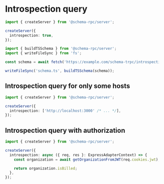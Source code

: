 # Introspection query

```ts filename="server.ts"
import { createServer } from '@schema-rpc/server';

createServer({
  introspection: true,
});
```

```ts filename="introspection.ts"
import { buildTSSchema } from '@schema-rpc/server';
import { writeFileSync } from 'fs';

const schema = await fetch('https://example.com/schema-trpc/introspection');

writeFileSync('schema.ts', buildTSSchema(schema));
```

## Introspection query for only some hosts

```ts filename="server.ts"
import { createServer } from '@schema-rpc/server';

createServer({
  introspection: ['http://localhost:3000' /* ... */],
});
```

## Introspection query with authorization

```ts filename="server.ts"
import { createServer } from '@schema-rpc/server';

createServer({
  introspection: async ({ req, res }: ExpressAdapterContext) => {
    const organization = await getOrganizationFromJWT(req.cookies.jwt);

    return organization.isBilled;
  },
});
```
